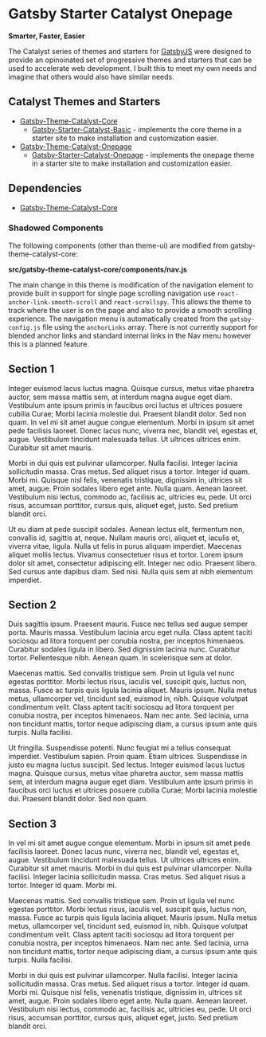

<SEO title="Gatsby Starter Catalyst Onepage" />

# Gatsby Starter Catalyst Onepage

**Smarter, Faster, Easier**

The Catalyst series of themes and starters for [GatsbyJS](https://www.gatsbyjs.org/) were designed to provide an opinoinated set of progressive themes and starters that can be used to accelerate web development. I built this to meet my own needs and imagine that others would also have similar needs. 

## Catalyst Themes and Starters

* [Gatsby-Theme-Catalyst-Core](https://github.com/ehowey/gatsby-theme-catalyst-core)
  * [Gatsby-Starter-Catalyst-Basic](https://github.com/ehowey/gatsby-starter-catalyst-basic) - implements the core theme in a starter site to make installation and customization easier.
* [Gatsby-Theme-Catalyst-Onepage](https://github.com/ehowey/gatsby-theme-catalyst-onepage)
  * [Gatsby-Starter-Catalyst-Onepage](https://github.com/ehowey/gatsby-starter-catalyst-onepage) - implements the onepage theme in a starter site to make installation and customization easier.

## Dependencies

* [Gatsby-Theme-Catalyst-Core](https://github.com/ehowey/gatsby-theme-catalyst-core)

### Shadowed Components

The following components (other than theme-ui) are modified from gatsby-theme-catalyst-core:

**src/gatsby-theme-catalyst-core/components/nav.js**

The main change in this theme is modification of the navigation element to provide built in support for single page scrolling navigation use `react-anchor-link-smooth-scroll` and `react-scrollspy`.  This allows the theme to track where the user is on the page and also to provide a smooth scrolling experience.  The navigation menu is automatically created from the `gatsby-config.js` file using the `anchorLinks` array.  There is not currently support for blended anchor links and standard internal links in the Nav menu however this is a planned feature.

<section id="section1">
<h2>Section 1</h2>
<p>Integer euismod lacus luctus magna. Quisque cursus, metus vitae pharetra auctor, sem massa mattis sem, at interdum magna augue eget diam. Vestibulum ante ipsum primis in faucibus orci luctus et ultrices posuere cubilia Curae; Morbi lacinia molestie dui. Praesent blandit dolor. Sed non quam. In vel mi sit amet augue congue elementum. Morbi in ipsum sit amet pede facilisis laoreet. Donec lacus nunc, viverra nec, blandit vel, egestas et, augue. Vestibulum tincidunt malesuada tellus. Ut ultrices ultrices enim. Curabitur sit amet mauris. </p>
<p>Morbi in dui quis est pulvinar ullamcorper. Nulla facilisi. Integer lacinia sollicitudin massa. Cras metus. Sed aliquet risus a tortor. Integer id quam. Morbi mi. Quisque nisl felis, venenatis tristique, dignissim in, ultrices sit amet, augue. Proin sodales libero eget ante. Nulla quam. Aenean laoreet. Vestibulum nisi lectus, commodo ac, facilisis ac, ultricies eu, pede. Ut orci risus, accumsan porttitor, cursus quis, aliquet eget, justo. Sed pretium blandit orci. </p>
<p>Ut eu diam at pede suscipit sodales. Aenean lectus elit, fermentum non, convallis id, sagittis at, neque. Nullam mauris orci, aliquet et, iaculis et, viverra vitae, ligula. Nulla ut felis in purus aliquam imperdiet. Maecenas aliquet mollis lectus. Vivamus consectetuer risus et tortor. Lorem ipsum dolor sit amet, consectetur adipiscing elit. Integer nec odio. Praesent libero. Sed cursus ante dapibus diam. Sed nisi. Nulla quis sem at nibh elementum imperdiet. </p>
</section>

<section id="section2">
<h2>Section 2</h2>
<p>Duis sagittis ipsum. Praesent mauris. Fusce nec tellus sed augue semper porta. Mauris massa. Vestibulum lacinia arcu eget nulla. Class aptent taciti sociosqu ad litora torquent per conubia nostra, per inceptos himenaeos. Curabitur sodales ligula in libero. Sed dignissim lacinia nunc. Curabitur tortor. Pellentesque nibh. Aenean quam. In scelerisque sem at dolor. </p>
<p>Maecenas mattis. Sed convallis tristique sem. Proin ut ligula vel nunc egestas porttitor. Morbi lectus risus, iaculis vel, suscipit quis, luctus non, massa. Fusce ac turpis quis ligula lacinia aliquet. Mauris ipsum. Nulla metus metus, ullamcorper vel, tincidunt sed, euismod in, nibh. Quisque volutpat condimentum velit. Class aptent taciti sociosqu ad litora torquent per conubia nostra, per inceptos himenaeos. Nam nec ante. Sed lacinia, urna non tincidunt mattis, tortor neque adipiscing diam, a cursus ipsum ante quis turpis. Nulla facilisi. </p>
<p>Ut fringilla. Suspendisse potenti. Nunc feugiat mi a tellus consequat imperdiet. Vestibulum sapien. Proin quam. Etiam ultrices. Suspendisse in justo eu magna luctus suscipit. Sed lectus. Integer euismod lacus luctus magna. Quisque cursus, metus vitae pharetra auctor, sem massa mattis sem, at interdum magna augue eget diam. Vestibulum ante ipsum primis in faucibus orci luctus et ultrices posuere cubilia Curae; Morbi lacinia molestie dui. Praesent blandit dolor. Sed non quam. </p>
</section>

<section id="section3">
<h2>Section 3</h2>
<p>In vel mi sit amet augue congue elementum. Morbi in ipsum sit amet pede facilisis laoreet. Donec lacus nunc, viverra nec, blandit vel, egestas et, augue. Vestibulum tincidunt malesuada tellus. Ut ultrices ultrices enim. Curabitur sit amet mauris. Morbi in dui quis est pulvinar ullamcorper. Nulla facilisi. Integer lacinia sollicitudin massa. Cras metus. Sed aliquet risus a tortor. Integer id quam. Morbi mi. </p>
<p>Maecenas mattis. Sed convallis tristique sem. Proin ut ligula vel nunc egestas porttitor. Morbi lectus risus, iaculis vel, suscipit quis, luctus non, massa. Fusce ac turpis quis ligula lacinia aliquet. Mauris ipsum. Nulla metus metus, ullamcorper vel, tincidunt sed, euismod in, nibh. Quisque volutpat condimentum velit. Class aptent taciti sociosqu ad litora torquent per conubia nostra, per inceptos himenaeos. Nam nec ante. Sed lacinia, urna non tincidunt mattis, tortor neque adipiscing diam, a cursus ipsum ante quis turpis. Nulla facilisi. </p>
<p>Morbi in dui quis est pulvinar ullamcorper. Nulla facilisi. Integer lacinia sollicitudin massa. Cras metus. Sed aliquet risus a tortor. Integer id quam. Morbi mi. Quisque nisl felis, venenatis tristique, dignissim in, ultrices sit amet, augue. Proin sodales libero eget ante. Nulla quam. Aenean laoreet. Vestibulum nisi lectus, commodo ac, facilisis ac, ultricies eu, pede. Ut orci risus, accumsan porttitor, cursus quis, aliquet eget, justo. Sed pretium blandit orci. </p>
</section>

